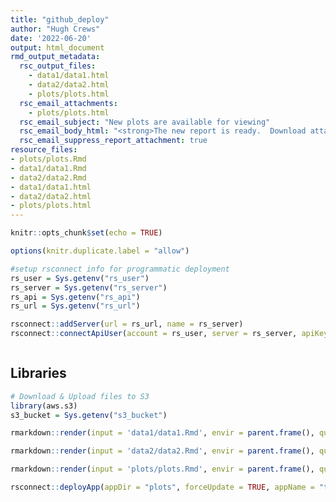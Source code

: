 ```yaml
---
title: "github_deploy"
author: "Hugh Crews"
date: '2022-06-20'
output: html_document
rmd_output_metadata:
  rsc_output_files:
    - data1/data1.html
    - data2/data2.html
    - plots/plots.html
  rsc_email_attachments:
    - plots/plots.html
  rsc_email_subject: "New plots are available for viewing"
  rsc_email_body_html: "<strong>The new report is ready.  Download attachment or <a href = https://analytics.collectiveinsightsplatform.com/github_test_plots>click here</a>.</strong>"
  rsc_email_suppress_report_attachment: true
resource_files:
- plots/plots.Rmd
- data1/data1.Rmd
- data2/data2.Rmd
- data1/data1.html
- data2/data2.html
- plots/plots.html
---
```


```r
knitr::opts_chunk$set(echo = TRUE)

options(knitr.duplicate.label = "allow")

#setup rsconnect info for programmatic deployment
rs_user = Sys.getenv("rs_user")
rs_server = Sys.getenv("rs_server")
rs_api = Sys.getenv("rs_api")
rs_url = Sys.getenv("rs_url")

rsconnect::addServer(url = rs_url, name = rs_server)
rsconnect::connectApiUser(account = rs_user, server = rs_server, apiKey = rs_api)



```



## Libraries

```r
# Download & Upload files to S3
library(aws.s3)
s3_bucket = Sys.getenv("s3_bucket")

```

```r


rmarkdown::render(input = 'data1/data1.Rmd', envir = parent.frame(), quiet = TRUE, clean = TRUE)


```


```r


rmarkdown::render(input = 'data2/data2.Rmd', envir = parent.frame(), quiet = TRUE, clean = TRUE)
```

```r


rmarkdown::render(input = 'plots/plots.Rmd', envir = parent.frame(), quiet = TRUE, clean = TRUE)
```


```r


rsconnect::deployApp(appDir = "plots", forceUpdate = TRUE, appName = "test_github_plots", appTitle = "Test Github Deployment Plots and Results")

```